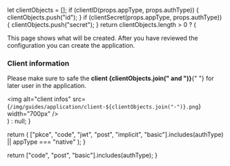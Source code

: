
  let clientObjects = [];
  if (clientID(props.appType, props.authType)) {
    clientObjects.push("id");
  }
  if (clientSecret(props.appType, props.authType)) {
    clientObjects.push("secret");
  }
  return clientObjects.length > 0 ? (
    <div>
      <p>
        This page shows what will be created. After you have reviewed the
        configuration you can create the application.
      </p>
      <h3>Client information</h3>
      <p>
        Please make sure to safe the <b>client {clientObjects.join(" and ")}</b>{" "}
        for later user in the application.
      </p>
      <img
        alt="client infos"
        src={`/img/guides/application/client-${clientObjects.join("-")}.png`}
        width="700px"
      />
    </div>
  ) : null;
}

  return (
    ["pkce", "code", "jwt", "post", "implicit", "basic"].includes(authType) ||
    appType === "native"
  );
}

  return ["code", "post", "basic"].includes(authType);
}
